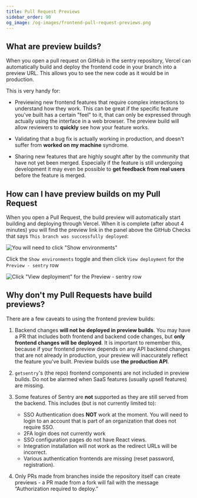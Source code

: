 ```yaml
---
title: Pull Request Previews
sidebar_order: 90
og_image: /og-images/frontend-pull-request-previews.png
---
```


## What are preview builds?

When you open a pull request on GitHub in the sentry repository, Vercel can automatically build and deploy the frontend code in your branch into a preview URL. This allows you to see the new code as it would be in production.

This is very handy for:

- Previewing new frontend features that require complex interactions to understand how they work. This can be great if the specific feature you've built has a certain "feel" to it, that can only be expressed through actually using the interface in a web browser. The preview build will allow reviewers to **quickly** see how your feature works.

- Validating that a bug fix is actually working in production, and doesn't suffer from __worked on my machine__ syndrome.

- Sharing new features that are highly sought after by the community that have not yet been merged. Especially if the feature is still undergoing development it may even be possible to **get feedback from __real users__** before the feature is merged.

## How can I have preview builds on my Pull Request

When you open a Pull Request, the build preview will automatically start building and deploying through Vercel. When it is complete (after about 4 minutes) you will find the preview link in the panel above the GitHub Checks that says `This branch was successfully deployed`:

![You will need to click "Show environments"](../img/githubPRShowEnvironmentsBar.png)

Click the `Show environments` toggle and then click `View deployment` for the `Preview - sentry` row

![Click "View deployment" for the `Preview - sentry` row](../img/githubPRShowEnvironmentsExpanded.png)

## Why don't my Pull Requests have build previews?

There are a few caveats to using the frontend preview builds:

1. Backend changes **will not be deployed in preview builds**. You may have a PR that includes both frontend and backend code changes, but **only frontend changes will be deployed**. It is important to remember this, because if your frontend preview depends on any API backend changes that are not already in production, your preview will inaccurately reflect the feature you've built. Preview builds use **the production API**.

2. `getsentry`'s (the repo) frontend components are not included in preview builds. Do not be alarmed when SaaS features (usually upsell features) are missing.

3. Some features of Sentry are **not** supported as they are still served from the backend. This includes (but is not currently limited to):

    - SSO Authentication does **NOT** work at the moment. You will need to login to an account that is part of an organization that does not require SSO.
    - 2FA login does not currently work
    - SSO configuration pages do not have React views.
    - Integration installation will not work as the redirect URLs will be incorrect.
    - Various authentication frontends are missing (reset password, registration).


4. Only PRs made from branches inside the repository itself can create previews - a PR made from a fork will fail with the message “Authorization required to deploy.”
